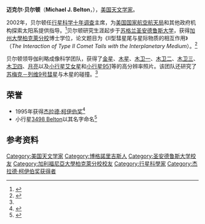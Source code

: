 {{擴充|time=2014-12-27}}
'''迈克尔·贝尔顿'''（'''Michael J. Belton'''，{{bd|1934年|9月29日|2018年|6月4日|catIdx=Belton}}），[[美国|美国]][[天文学家|天文学家]]。

2002年，贝尔顿任[[行星科学十年调查|行星科学十年调查]]主席，为[[美国国家航空航天局|美国国家航空航天局]]和其他政府机构探索太阳系提供指导。<ref name=decadal>{{cite book|title=New Frontiers in the Solar System: An Integrated Exploration Strategy|year=2003|publisher=National Research Council|location=Washington, DC|isbn=0-309-55902-2|pages=iv}}</ref>贝尔顿研究生涯起步于[[苏格兰|苏格兰]][[圣安德鲁斯大学|圣安德鲁斯大学]]，获得[[加州大學柏克萊分校|加州大學柏克萊分校]]博士学位，论文题目为《II型彗星尾与星际物质的相互作用》（''The Interaction of Type II Comet Tails with the Interplanetary Medium''）。<ref name=bio>{{cite web|title=Michael Belton Bio|url=http://www.beltonspace.com/bsei_web_page_000004.htm|publisher=Belton Space Exploration|access-date=2014-12-27|archive-url=https://web.archive.org/web/20160305113215/http://beltonspace.com/bsei_web_page_000004.htm|archive-date=2016-03-05|dead-url=yes}}</ref> 

贝尔顿领导伽利略成像科学团队，获得了[[金星|金星]]、[[木星|木星]]、[[木卫一|木卫一]]、[[木卫二|木卫二]]、[[木卫三|木卫三]]、[[木卫四|木卫四]]、[[月亮|月亮]]以及[[小行星|小行星]][[艾女星|艾女星]]和[[小行星951|小行星951]]等的高分辨率照片。该团队还研究了[[苏梅克－列维9号彗星|苏梅克－列维9号彗星]]与木星的碰撞。<ref name=bio />

==荣誉==
* 1995年获得[[杰拉德·柯伊伯奖|杰拉德·柯伊伯奖]]<ref>{{cite web|title=Gerard P. Kuiper Prize in Planetary Sciences|url=http://dps.aas.org/prizes/kuiper|publisher=American Astronomical Society|access-date=2014-12-27|archive-date=2012-09-12|archive-url=https://www.webcitation.org/6AckUNHPy?url=http://dps.aas.org/prizes/kuiper|dead-url=no}}</ref>
* 小行星[[小行星列表/3001-4000|3498 Belton]]以其名字命名<ref>{{cite book|last=Schmadel|first=Lutz D. | authorlink = |title=Dictionary of minor planet names, Volume 1|url=https://archive.org/details/dictionaryminorp00schm|date=August 2003|publisher=[[Springer_Science+Business_Media|Springer]]|isbn=3-540-00238-3|pages=[https://archive.org/details/dictionaryminorp00schm/page/298 298]}}</ref>

==参考资料==
{{reflist}}
{{杰拉德·柯伊伯奖获得者}}
{{Authority control}}

{{DEFAULTSORT:Belton, Michael J}}
[[Category:美国天文学家|Category:美国天文学家]]
[[Category:博格諾里吉斯人|Category:博格諾里吉斯人]]
[[Category:圣安德鲁斯大学校友|Category:圣安德鲁斯大学校友]]
[[Category:加利福尼亞大學柏克萊分校校友|Category:加利福尼亞大學柏克萊分校校友]]
[[Category:行星科學家|Category:行星科學家]]
[[Category:杰拉德·柯伊伯奖获得者|Category:杰拉德·柯伊伯奖获得者]]